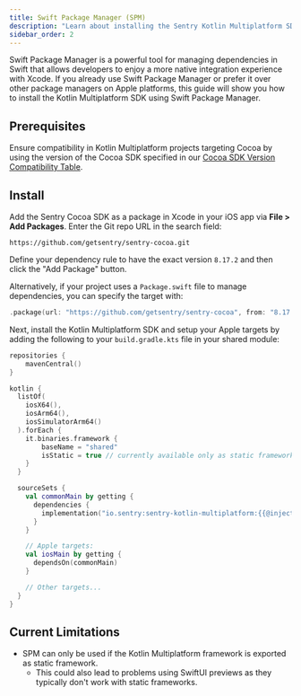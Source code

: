 ```yaml
---
title: Swift Package Manager (SPM)
description: "Learn about installing the Sentry Kotlin Multiplatform SDK with Swift Package Manager."
sidebar_order: 2
---
```


Swift Package Manager is a powerful tool for managing dependencies in Swift that allows developers to enjoy a more native integration experience with Xcode.
If you already use Swift Package Manager or prefer it over other package managers on Apple platforms, this guide will show you how to install the Kotlin Multiplatform SDK using Swift Package Manager.

## Prerequisites

Ensure compatibility in Kotlin Multiplatform projects targeting Cocoa by using the version of the Cocoa SDK specified in our [Cocoa SDK Version Compatibility Table](/platforms/kotlin-multiplatform/#cocoa-sdk-version-compatibility-table).

## Install

Add the Sentry Cocoa SDK as a package in Xcode in your iOS app via **File > Add Packages**.
Enter the Git repo URL in the search field:

```text
https://github.com/getsentry/sentry-cocoa.git
```

Define your dependency rule to have the exact version `8.17.2` and then click the "Add Package" button.

Alternatively, if your project uses a `Package.swift` file to manage dependencies, you can specify the target with:

```swift {tabTitle:Swift}
.package(url: "https://github.com/getsentry/sentry-cocoa", from: "8.17.2"),
```

Next, install the Kotlin Multiplatform SDK and setup your Apple targets by adding the following to your `build.gradle.kts` file in your shared module:

```kotlin {filename:shared/build.gradle.kts}
repositories {
    mavenCentral()
}

kotlin {
  listOf(
    iosX64(),
    iosArm64(),
    iosSimulatorArm64()
  ).forEach {
    it.binaries.framework {
        baseName = "shared"
        isStatic = true // currently available only as static framework
    }
  }

  sourceSets {
    val commonMain by getting {
      dependencies {
        implementation("io.sentry:sentry-kotlin-multiplatform:{{@inject packages.version('sentry.kotlin.kmp', '0.0.1-alpha.2') }}")
      }
    }

    // Apple targets:
    val iosMain by getting {
      dependsOn(commonMain)
    }

    // Other targets...
  }
}
```

## Current Limitations

- SPM can only be used if the Kotlin Multiplatform framework is exported as static framework.
  - This could also lead to problems using SwiftUI previews as they typically don't work with static frameworks.
